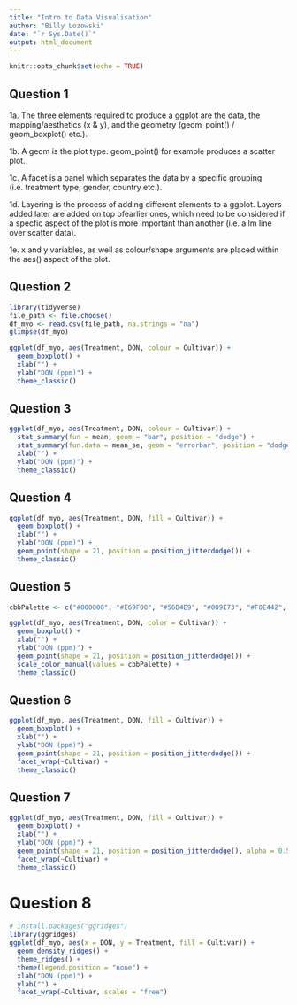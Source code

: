 ```yaml
---
title: "Intro to Data Visualisation"
author: "Billy Lozowski"
date: "`r Sys.Date()`"
output: html_document
---
```


```r
knitr::opts_chunk$set(echo = TRUE)
```

## Question 1

1a. The three elements required to produce a ggplot are the data, the mapping/aesthetics (x & y), and the geometry (geom_point() / geom_boxplot() etc.).

1b. A geom is the plot type. geom_point() for example produces a scatter plot.

1c. A facet is a panel which separates the data by a specific grouping (i.e. treatment type, gender, country etc.).

1d. Layering is the process of adding different elements to a ggplot. Layers added later are added on top ofearlier ones, which need to be considered if a specfic aspect of the plot is more important than another (i.e. a lm line over scatter data).

1e. x and y variables, as well as colour/shape arguments are placed within the aes() aspect of the plot.

## Question 2

```r
library(tidyverse)
file_path <- file.choose()
df_myo <- read.csv(file_path, na.strings = "na")
glimpse(df_myo)

```

```r
ggplot(df_myo, aes(Treatment, DON, colour = Cultivar)) +
  geom_boxplot() +
  xlab("") +
  ylab("DON (ppm)") +
  theme_classic()

```

## Question 3

```r
ggplot(df_myo, aes(Treatment, DON, colour = Cultivar)) +
  stat_summary(fun = mean, geom = "bar", position = "dodge") +
  stat_summary(fun.data = mean_se, geom = "errorbar", position = "dodge")
  xlab("") +
  ylab("DON (ppm)") +
  theme_classic()

```

## Question 4

```r
ggplot(df_myo, aes(Treatment, DON, fill = Cultivar)) +
  geom_boxplot() +
  xlab("") +
  ylab("DON (ppm)") +
  geom_point(shape = 21, position = position_jitterdodge()) +
  theme_classic()

```

## Question 5

```r
cbbPalette <- c("#000000", "#E69F00", "#56B4E9", "#009E73", "#F0E442", "#0072B2", "#D55E00", "#CC79A7")

ggplot(df_myo, aes(Treatment, DON, color = Cultivar)) +
  geom_boxplot() +
  xlab("") +
  ylab("DON (ppm)") +
  geom_point(shape = 21, position = position_jitterdodge()) +
  scale_color_manual(values = cbbPalette) +
  theme_classic()

```

## Question 6

```r
ggplot(df_myo, aes(Treatment, DON, fill = Cultivar)) +
  geom_boxplot() +
  xlab("") +
  ylab("DON (ppm)") +
  geom_point(shape = 21, position = position_jitterdodge()) +
  facet_wrap(~Cultivar) +
  theme_classic()

```

## Question 7

```r
ggplot(df_myo, aes(Treatment, DON, fill = Cultivar)) +
  geom_boxplot() +
  xlab("") +
  ylab("DON (ppm)") +
  geom_point(shape = 21, position = position_jitterdodge(), alpha = 0.5) +
  facet_wrap(~Cultivar) +
  theme_classic()

```

# Question 8

```r
# install.packages("ggridges")
library(ggridges)
ggplot(df_myo, aes(x = DON, y = Treatment, fill = Cultivar)) +
  geom_density_ridges() +
  theme_ridges() + 
  theme(legend.position = "none") +
  xlab("DON (ppm)") +
  ylab("") + 
  facet_wrap(~Cultivar, scales = "free")
```






